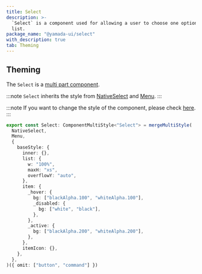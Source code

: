 ```yaml
---
title: Select
description: >-
  `Select` is a component used for allowing a user to choose one option from a
  list.
package_name: "@yamada-ui/select"
with_description: true
tab: Theming
---
```


## Theming

The `Select` is a [multi part component](/styled-system/theming/component-styles#multi-part-components).

:::note
`Select` inherits the style from [NativeSelect](/components/forms/native-select) and [Menu](/components/overlay/menu).
:::

:::note
If you want to change the style of the component, please check [here](/styled-system/theming/customize-theme#changing-the-style-of-components).
:::

```ts
export const Select: ComponentMultiStyle<"Select"> = mergeMultiStyle(
  NativeSelect,
  Menu,
  {
    baseStyle: {
      inner: {},
      list: {
        w: "100%",
        maxH: "xs",
        overflowY: "auto",
      },
      item: {
        _hover: {
          bg: ["blackAlpha.100", "whiteAlpha.100"],
          _disabled: {
            bg: ["white", "black"],
          },
        },
        _active: {
          bg: ["blackAlpha.200", "whiteAlpha.200"],
        },
      },
      itemIcon: {},
    },
  },
)({ omit: ["button", "command"] })
```
